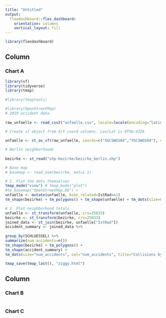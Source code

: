```yaml
---
title: "Untitled"
output: 
  flexdashboard::flex_dashboard:
    orientation: columns
    vertical_layout: fill
---
```


```r
library(flexdashboard)
```

Column {data-width=650}
-----------------------------------------------------------------------

### Chart A

```r
library(sf)
library(tidyverse)
library(tmap)
 
#library(tmaptools)

#library(OpenStreetMap)
# 2019 accident data
 
raw_unfaelle <- read_csv2("unfaelle.csv", locale=locale(encoding="latin1"))
 
# Create sf object from X/Y coord columns. Lon/Lat is EPSG:4326

unfaelle <- st_as_sf(raw_unfaelle, coords=c("XGCSWGS84","YGCSWGS84"), crs=4326)

# Berlin neighborhoods
 
bezirke <- st_read("shp-bezirke/bezirke_berlin.shp")

# Base map
# basemap <- read_osm(bezirke, ext=1.1)

# 1. Plot the dots themselves
tmap_mode("view") # tmap_mode("plot")
#tm_basemap("OpenStreetMap.DE") +
unfaelle <- mutate(unfaelle, bike_related=IstRad==1)
tm_shape(bezirke) + tm_polygons() + tm_shape(unfaelle) + tm_dots(size=0.01, col="bike_related", title="2019 Accidents: Bike-related?")

# 2. Plot neighborhood totals
unfaelle <- st_transform(unfaelle, crs=25833)
bezirke <- st_transform(bezirke, crs=25833)
joined_data <- st_join(bezirke, unfaelle["IstRad"])
accident_summary <- joined_data %>%
 
group_by(SCHLUESSEL) %>%
summarize(num_accidents=n())
tm_shape(bezirke) + tm_polygons() +
tm_shape(accident_summary) +
tm_dots(size="num_accidents", col="num_accidents", title="Collisions by Neighborhood, 2019")

tmap_save(tmap_last(), "ziggy.html")
```

Column {data-width=500}
-----------------------------------------------------------------------

### Chart B

```r

```

### Chart C

```r

```

